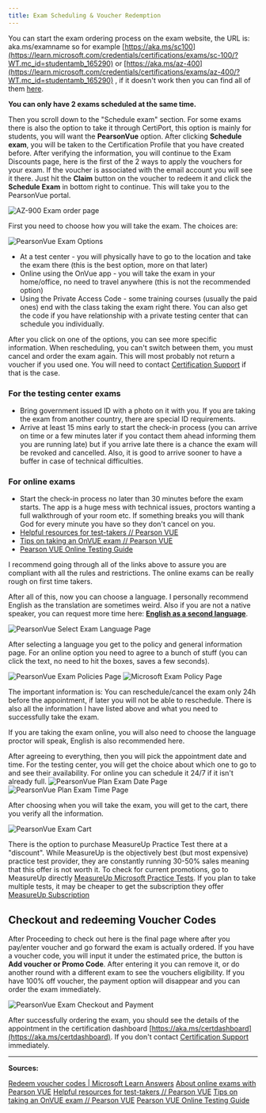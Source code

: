 ```yaml
---
title: Exam Scheduling & Voucher Redemption
---
```


You can start the exam ordering process on the exam website, the URL is: aka.ms/examname so for example [https://aka.ms/sc100](https://learn.microsoft.com/credentials/certifications/exams/sc-100/?WT.mc_id=studentamb_165290) or [https://aka.ms/az-400](https://learn.microsoft.com/credentials/certifications/exams/az-400/?WT.mc_id=studentamb_165290) , if it doesn't work then you can find all of them [here](https://aka.ms/traincertposter).

**You can only have 2 exams scheduled at the same time.**

Then you scroll down to the "Schedule exam" section. For some exams there is also the option to take it through CertiPort, this option is mainly for students, you will want the **PearsonVue** option. 
After clicking **Schedule exam**, you will be taken to the Certification Profile that you have created before. 
After verifying the information, you will continue to the Exam Discounts page, here is the first of the 2 ways to apply the vouchers for your exam. If the voucher is associated with the email account you will see it there. Just hit the **Claim** button on the voucher to redeem it and click the **Schedule Exam** in bottom right to continue. This will take you to the PearsonVue portal.

<img title="" src="/az900orderexam.png" alt="AZ-900 Exam order page"/>

First you need to choose how you will take the exam. The choices are:

<img title="" src="/pearsonvueexamoptions.png" alt="PearsonVue Exam Options"/>

* At a test center - you will physically have to go to the location and take the exam there (this is the best option, more on that later)
* Online using the OnVue app - you will take the exam in your home/office, no need to travel anywhere (this is not the recommended option)
* Using the Private Access Code - some training courses (usually the paid ones) end with the class taking the exam right there. You can also get the code if you have relationship with a private testing center that can schedule you individually.

After you click on one of the options, you can see more specific information. When rescheduling, you can't switch between them, you must cancel and order the exam again. This will most probably not return a voucher if you used one. You will need to contact [Certification Support](https://aka.ms/certificationsupport) if that is the case.

### For the testing center exams

* Bring government issued ID with a photo on it with you. If you are taking the exam from another country, there are special ID requirements.
* Arrive at least 15 mins early to start the check-in process (you can arrive on time or a few minutes later if you contact them ahead informing them you are running late) but if you arrive late there is a chance the exam will be revoked and cancelled. Also, it is good to arrive sooner to have a buffer in case of technical difficulties.

### For online exams

* Start the check-in process no later than 30 minutes before the exam starts. The app is a huge mess with technical issues, proctors wanting a full walkthrough of your room etc. If something breaks you will thank God for every minute you have so they don't cancel on you.
* [Helpful resources for test-takers // Pearson VUE](https://home.pearsonvue.com/Test-takers/Resources.aspx?ot=collapse15)
* [Tips on taking an OnVUE exam // Pearson VUE](https://home.pearsonvue.com/onvue-tips)
* [Pearson VUE Online Testing Guide](https://home.pearsonvue.com/Test-takers/onvue/guide)

I recommend going through all of the links above to assure you are compliant with all the rules and restrictions. The online exams can be really rough on first time takers.

After all of this, now you can choose a language. I personally recommend English as the translation are sometimes weird. Also if you are not a native speaker, you can request more time here: [**English as a second language**](https://learn.microsoft.com/credentials/certifications/available-exam-accommodations-document-requirements?WT.mc_id=studentamb_165290#english-as-a-second-language). 

<img title="" src="/pearsonvueselectlanguage.png" alt="PearsonVue Select Exam Language Page"/>


After selecting a language you get to the policy and general information page. For an online option you need to agree to a bunch of stuff (you can click the text, no need to hit the boxes, saves a few seconds).

<img title="" src="/pearsonvuepolicies.png" alt="PearsonVue Exam Policies Page"/>

<img title="" src="/pearsonvuemicrosoftpolicy.png" alt="Microsoft Exam Policy Page"/>

The important information is: You can reschedule/cancel the exam only 24h before the appointment, if later you will not be able to reschedule. There is also all the information I have listed above and what you need to successfully take the exam.

If you are taking the exam online, you will also need to choose the language proctor will speak, English is also recommended here.

After agreeing to everything, then you will pick the appointment date and time. For the testing center, you will get the choice about which one to go to and see their availability. For online you can schedule it 24/7 if it isn't already full.
<img title="" src="/pearsonvueplanexamdate.png" alt="PearsonVue Plan Exam Date Page"/>
<img title="" src="/pearsonvueplanexamtime.png" alt="PearsonVue Plan Exam Time Page"/>

After choosing when you will take the exam, you will get to the cart, there you verify all the information. 

<img title="" src="/pearsonvuecart.png" alt="PearsonVue Exam Cart"/>

There is the option to purchase MeasureUp Practice Test there at a "discount". While MeasureUp is the objectively best (but most expensive) practice test provider, they are constantly running 30-50% sales meaning that this offer is not worth it. To check for current promotions, go to MeasureUp directly [MeasureUp Microsoft Practice Tests](https://www.measureup.com/microsoft.html#u44). If you plan to take multiple tests, it may be cheaper to get the subscription they offer [MeasureUp Subscription](https://www.measureup.com/subscription-plans-for-individuals#44)

## Checkout and redeeming Voucher Codes

After Proceeding to check out here is the final page where after you pay/enter voucher and go forward the exam is actually ordered. 
If you have a voucher code, you will input it under the estimated price, the button is **Add voucher or Promo Code**. After entering it you can remove it, or do another round with a different exam to see the vouchers eligibility. If you have 100% off voucher, the payment option will disappear and you can order the exam immediately.

<img title="" src="/pearsonvuepayment.png" alt="PearsonVue Exam Checkout and Payment"/>

After successfully ordering the exam, you should see the details of the appointment in the certification dashboard [https://aka.ms/certdashboard](https://aka.ms/certdashboard). If you don't contact [Certification Support](https://aka.ms/certificationsupport) immediately. 

---

**Sources:**

[Redeem voucher codes | Microsoft Learn Answers](https://learn.microsoft.com/answers/questions/32197/how-to-redeem-microsoft-certification-exam-vouchers?WT.mc_id=studentamb_165290)
[About online exams with Pearson VUE](https://learn.microsoft.com/credentials/certifications/online-exams?WT.mc_id=studentamb_165290)
[Helpful resources for test-takers // Pearson VUE](https://home.pearsonvue.com/Test-takers/Resources.aspx?ot=collapse15)
[Tips on taking an OnVUE exam // Pearson VUE](https://home.pearsonvue.com/onvue-tips)
[Pearson VUE Online Testing Guide](https://home.pearsonvue.com/Test-takers/onvue/guide)
